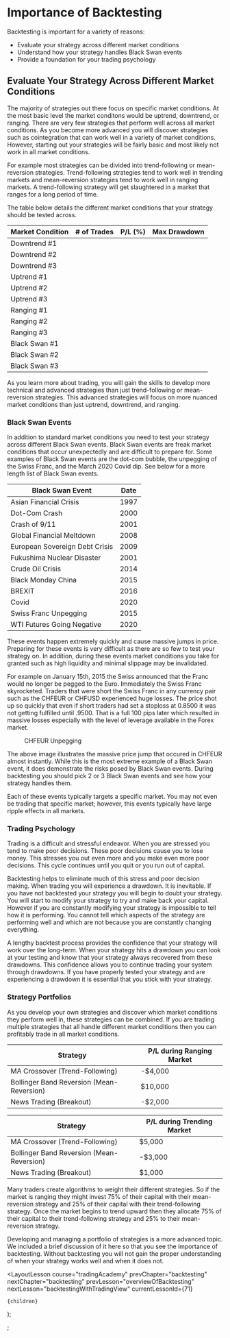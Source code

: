 
# Importance of Backtesting

Backtesting is important for a variety of reasons:

- Evaluate your strategy across different market conditions
- Understand how your strategy handles Black Swan events
- Provide a foundation for your trading psychology

## Evaluate Your Strategy Across Different Market Conditions

The majority of strategies out there focus on specific market conditions. At the most basic level the market conditons would be
uptrend, downtrend, or ranging. There are very few strategies that perform well across all market conditions. As you become
more advanced you will discover strategies such as cointegration that can work well in a variety of market conditions. However,
starting out your strategies will be fairly basic and most likely not work in all market conditions.

For example most strategies can be divided into trend-following or mean-reversion strategies. Trend-following strategies
tend to work well in trending markets and mean-reversion strategies tend to work well in ranging markets. A trend-following
strategy will get slaughtered in a market that ranges for a long period of time.

The table below details the different market conditions that your strategy should be tested across.

<div className='postTable'>

| Market Condition | # of Trades | P/L (%) | Max Drawdown |
| ---------------- | ----------- | ------- | ------------ |
| Downtrend #1     |             |         |              |
| Downtrend #2     |             |         |              |
| Downtrend #3     |             |         |              |
| Uptrend #1       |             |         |              |
| Uptrend #2       |             |         |              |
| Uptrend #3       |             |         |              |
| Ranging #1       |             |         |              |
| Ranging #2       |             |         |              |
| Ranging #3       |             |         |              |
| Black Swan #1    |             |         |              |
| Black Swan #2    |             |         |              |
| Black Swan #3    |             |         |              |

</div>

As you learn more about trading, you will gain the skills to develop more technical and advanced strategies than just
trend-following or mean-reversion strategies. This advanced strategies will focus on more nuanced market conditions than
just uptrend, downtrend, and ranging.

### Black Swan Events

In addition to standard market conditions you need to test your strategy across different Black Swan events. Black Swan
events are freak market conditions that occur unexpectedly and are difficult to prepare for. Some examples of Black Swan events
are the dot-com bubble, the unpegging of the Swiss Franc, and the March 2020 Covid dip. See below for a more length list of
Black Swan events.

<div className='postTable'>

| Black Swan Event               | Date |
| ------------------------------ | ---- |
| Asian Financial Crisis         | 1997 |
| Dot-Com Crash                  | 2000 |
| Crash of 9/11                  | 2001 |
| Global Financial Meltdown      | 2008 |
| European Sovereign Debt Crisis | 2009 |
| Fukushima Nuclear Disaster     | 2001 |
| Crude Oil Crisis               | 2014 |
| Black Monday China             | 2015 |
| BREXIT                         | 2016 |
| Covid                          | 2020 |
| Swiss Franc Unpegging          | 2015 |
| WTI Futures Going Negative     | 2020 |

</div>

These events happen extremely quickly and cause massive jumps in price. Preparing for these events is very difficult as there
are so few to test your strategy on. In addition, during these events market conditions you take for granted such as high liquidity
and minimal slippage may be invalidated.

For example on January 15th, 2015 the Swiss announced that the Franc would no
longer be pegged to the Euro. Immediately the Swiss Franc skyrocketed. Traders that were short the Swiss Franc in any currency
pair such as the CHFEUR or CHFUSD experienced huge losses. The price shot up so quickly that even if short traders had set a
stoploss at 0.8500 it was not getting fulfilled until .9500. That is a full 100 pips later which resulted in massive losses
especially with the level of leverage available in the Forex market.

<figure>
  <Image
    src="/images/courses/tradingAcademy/backtesting/CHFEUR.webp"
    height={2160}
    width={3840}
    alt=""
  />
  <figcaption>CHFEUR Unpegging</figcaption>
</figure>

The above image illustrates the massive price jump that occured in CHFEUR almost instantly. While this is the most extreme example of a Black Swan event, it does demonstrate the risks posed by Black Swan events. During
backtesting you should pick 2 or 3 Black Swan events and see how your strategy handles them.

Each of these events typically targets a specific market. You may not even be trading that specific market; however, this events
typically have large ripple effects in all markets.

### Trading Psychology

Trading is a difficult and stressful endeavor. When you are stressed you tend to make poor decisions. These poor decisions
cause you to lose money. This stresses you out even more and you make even more poor decisions. This cycle continues until
you quit or you run out of capital.

Backtesting helps to eliminate much of this stress and poor decision making. When trading you will experience a drawdown. It
is inevitable. If you have not backtested your strategy you will begin to doubt your strategy. You will start to modify your
strategy to try and make back your capital. However if you are constantly modifying your strategy is impossible to tell how
it is performing. You cannot tell which aspects of the strategy are performing well and which are not because you are constantly
changing everything.

A lengthy backtest process provides the confidence that your strategy will work over the long-term. When your strategy hits
a drawdown you can look at your testing and know that your strategy always recovered from these drawdowns. This confidence
allows you to continue trading your system through drawdowns. If you have properly tested your strategy and are experiencing
a drawdown it is essential that you stick with your strategy.

### Strategy Portfolios

As you develop your own strategies and discover which market conditions they
perform well in, these strategies can be combined. If you are trading multiple strategies that all handle different market
conditions then you can profitably trade in all market conditions.

<div className='postTable'>

| Strategy                                  | P/L during Ranging Market |
| ----------------------------------------- | ------------------------- |
| MA Crossover (Trend-Following)            | -$4,000                   |
| Bollinger Band Reversion (Mean-Reversion) | $10,000                   |
| News Trading (Breakout)                   | -$2,000                   |

</div>

<div className="postTable">

| Strategy                                  | P/L during Trending Market |
| ----------------------------------------- | -------------------------- |
| MA Crossover (Trend-Following)            | $5,000                     |
| Bollinger Band Reversion (Mean-Reversion) | -$3,000                    |
| News Trading (Breakout)                   | $1,000                     |

</div>

Many traders create algorithms to weight their different strategies. So if the market is ranging they might invest 75% of their
capital with their mean-reversion strategy and 25% of their capital with their trend-following strategy. Once the market begins
to trend upward then they allocate 75% of their capital to their trend-following strategy and 25% to their mean-reversion
strategy.

Developing and managing a portfolio of strategies is a more advanced topic. We included a brief discussion of it here so that
you see the importance of backtesting. Without backtesting you will not gain the proper understanding of when your strategy
works well and when it does not.

  <LayoutLesson
    course="tradingAcademy"
    prevChapter="backtesting"
    nextChapter="backtesting"
    prevLesson="overviewOfBacktesting"
    nextLesson="backtestingWithTradingView"
    currentLessonId={71}
  >
    {children}
  </LayoutLesson>
);

;

